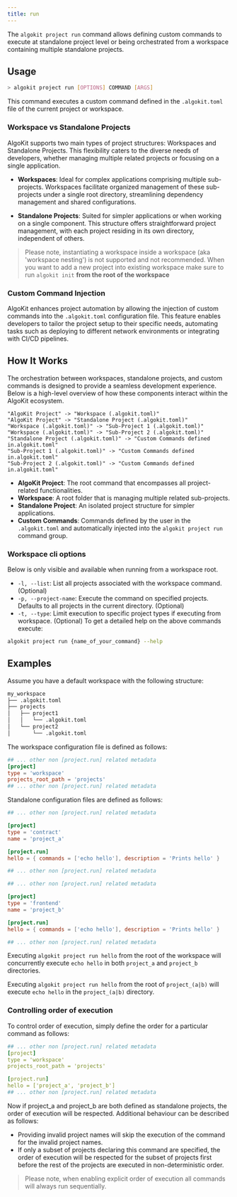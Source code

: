```yaml
---
title: run
---
```


The `algokit project run` command allows defining custom commands to execute at standalone project level or being orchestrated from a workspace containing multiple standalone projects.

## Usage

```sh
> algokit project run [OPTIONS] COMMAND [ARGS]
```

This command executes a custom command defined in the `.algokit.toml` file of the current project or workspace.

### Workspace vs Standalone Projects

AlgoKit supports two main types of project structures: Workspaces and Standalone Projects. This flexibility caters to the diverse needs of developers, whether managing multiple related projects or focusing on a single application.

- **Workspaces**: Ideal for complex applications comprising multiple sub-projects. Workspaces facilitate organized management of these sub-projects under a single root directory, streamlining dependency management and shared configurations.

- **Standalone Projects**: Suited for simpler applications or when working on a single component. This structure offers straightforward project management, with each project residing in its own directory, independent of others.

> Please note, instantiating a workspace inside a workspace (aka 'workspace nesting') is not supported and not recommended. When you want to add a new project into existing workspace make sure to run `algokit init` **from the root of the workspace**

### Custom Command Injection

AlgoKit enhances project automation by allowing the injection of custom commands into the `.algokit.toml` configuration file. This feature enables developers to tailor the project setup to their specific needs, automating tasks such as deploying to different network environments or integrating with CI/CD pipelines.

## How It Works

The orchestration between workspaces, standalone projects, and custom commands is designed to provide a seamless development experience. Below is a high-level overview of how these components interact within the AlgoKit ecosystem.

```d2
"AlgoKit Project" -> "Workspace (.algokit.toml)"
"AlgoKit Project" -> "Standalone Project (.algokit.toml)"
"Workspace (.algokit.toml)" -> "Sub-Project 1 (.algokit.toml)"
"Workspace (.algokit.toml)" -> "Sub-Project 2 (.algokit.toml)"
"Standalone Project (.algokit.toml)" -> "Custom Commands defined in.algokit.toml"
"Sub-Project 1 (.algokit.toml)" -> "Custom Commands defined in.algokit.toml"
"Sub-Project 2 (.algokit.toml)" -> "Custom Commands defined in.algokit.toml"
```

- **AlgoKit Project**: The root command that encompasses all project-related functionalities.
- **Workspace**: A root folder that is managing multiple related sub-projects.
- **Standalone Project**: An isolated project structure for simpler applications.
- **Custom Commands**: Commands defined by the user in the `.algokit.toml` and automatically injected into the `algokit project run` command group.

### Workspace cli options

Below is only visible and available when running from a workspace root.

- `-l, --list`: List all projects associated with the workspace command. (Optional)
- `-p, --project-name`: Execute the command on specified projects. Defaults to all projects in the current directory. (Optional)
- `-t, --type`: Limit execution to specific project types if executing from workspace. (Optional)
  To get a detailed help on the above commands execute:

```bash
algokit project run {name_of_your_command} --help
```

## Examples

Assume you have a default workspace with the following structure:

```bash
my_workspace
├── .algokit.toml
├── projects
│   ├── project1
│   │   └── .algokit.toml
│   └── project2
│       └── .algokit.toml
```

The workspace configuration file is defined as follows:

```toml
## ... other non [project.run] related metadata
[project]
type = 'workspace'
projects_root_path = 'projects'
## ... other non [project.run] related metadata
```

Standalone configuration files are defined as follows:

```toml
## ... other non [project.run] related metadata

[project]
type = 'contract'
name = 'project_a'

[project.run]
hello = { commands = ['echo hello'], description = 'Prints hello' }

## ... other non [project.run] related metadata
```

```toml
## ... other non [project.run] related metadata

[project]
type = 'frontend'
name = 'project_b'

[project.run]
hello = { commands = ['echo hello'], description = 'Prints hello' }

## ... other non [project.run] related metadata
```

Executing `algokit project run hello` from the root of the workspace will concurrently execute `echo hello` in both `project_a` and `project_b` directories.

Executing `algokit project run hello` from the root of `project_(a|b)` will execute `echo hello` in the `project_(a|b)` directory.

### Controlling order of execution

To control order of execution, simply define the order for a particular command as follows:

```yaml
## ... other non [project.run] related metadata
[project]
type = 'workspace'
projects_root_path = 'projects'

[project.run]
hello = ['project_a', 'project_b']
## ... other non [project.run] related metadata
```

Now if project_a and project_b are both defined as standalone projects, the order of execution will be respected. Additional behaviour can be described as follows:

- Providing invalid project names will skip the execution of the command for the invalid project names.
- If only a subset of projects declaring this command are specified, the order of execution will be respected for the subset of projects first before the rest of the projects are executed in non-deterministic order.

> Please note, when enabling explicit order of execution all commands will always run sequentially.
